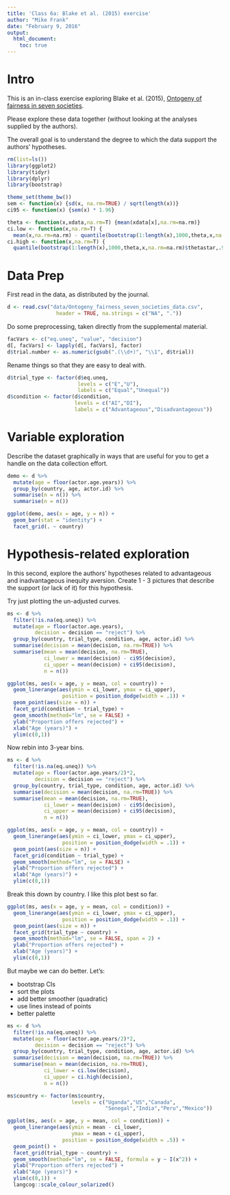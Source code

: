 ```yaml
---
title: 'Class 6a: Blake et al. (2015) exercise'
author: "Mike Frank"
date: "February 9, 2016"
output: 
  html_document:
    toc: true
---
```


# Intro

This is an in-class exercise exploring Blake et al. (2015), [Ontogeny of fairness in seven societies](http://www.nature.com/nature/journal/v528/n7581/full/nature15703.html).

Please explore these data together (without looking at the analyses supplied by the authors). 

The overall goal is to understand the degree to which the data support the authors' hypotheses. 

```r
rm(list=ls())
library(ggplot2)
library(tidyr)
library(dplyr)
library(bootstrap)

theme_set(theme_bw())
sem <- function(x) {sd(x, na.rm=TRUE) / sqrt(length(x))}
ci95 <- function(x) {sem(x) * 1.96}

theta <- function(x,xdata,na.rm=T) {mean(xdata[x],na.rm=na.rm)}
ci.low <- function(x,na.rm=T) {
  mean(x,na.rm=na.rm) - quantile(bootstrap(1:length(x),1000,theta,x,na.rm=na.rm)$thetastar,.025,na.rm=na.rm)}
ci.high <- function(x,na.rm=T) {
  quantile(bootstrap(1:length(x),1000,theta,x,na.rm=na.rm)$thetastar,.975,na.rm=na.rm) - mean(x,na.rm=na.rm)}

```

# Data Prep

First read in the data, as distributed by the journal. 

```r
d <- read.csv("data/Ontogeny_fairness_seven_societies_data.csv", 
                header = TRUE, na.strings = c("NA", "."))
```

Do some preprocessing, taken directly from the supplemental material. 

```r
facVars <- c("eq.uneq", "value", "decision")
d[, facVars] <- lapply(d[, facVars], factor)
d$trial.number <- as.numeric(gsub(".(\\d+)", "\\1", d$trial))
```

Rename things so that they are easy to deal with. 

```r
d$trial_type <- factor(d$eq.uneq, 
                       levels = c("E","U"), 
                       labels = c("Equal","Unequal"))
d$condition <- factor(d$condition,
                      levels = c("AI","DI"), 
                      labels = c("Advantageous","Disadvantageous"))
```

# Variable exploration

Describe the dataset graphically in ways that are useful for you to get a handle on the data collection effort. 

```r
demo <- d %>%
  mutate(age = floor(actor.age.years)) %>%
  group_by(country, age, actor.id) %>%
  summarise(n = n()) %>%
  summarise(n = n())

ggplot(demo, aes(x = age, y = n)) + 
  geom_bar(stat = "identity") + 
  facet_grid(. ~ country)
```

# Hypothesis-related exploration

In this second, explore the authors' hypotheses related to advantageous and inadvantageous inequity aversion. Create 1 - 3 pictures that describe the support (or lack of it) for this hypothesis. 

Try just plotting the un-adjusted curves. 

```r
ms <- d %>%
  filter(!is.na(eq.uneq)) %>%
  mutate(age = floor(actor.age.years), 
         decision = decision == "reject") %>%
  group_by(country, trial_type, condition, age, actor.id) %>%
  summarise(decision = mean(decision, na.rm=TRUE)) %>%
  summarise(mean = mean(decision, na.rm=TRUE), 
            ci_lower = mean(decision) - ci95(decision),
            ci_upper = mean(decision) + ci95(decision),
            n = n())

ggplot(ms, aes(x = age, y = mean, col = country)) + 
  geom_linerange(aes(ymin = ci_lower, ymax = ci_upper), 
                  position = position_dodge(width = .1)) + 
  geom_point(aes(size = n)) +
  facet_grid(condition ~ trial_type) + 
  geom_smooth(method="lm", se = FALSE) + 
  ylab("Proportion offers rejected") +
  xlab("Age (years)") +
  ylim(c(0,1)) 
```

Now rebin into 3-year bins.

```r
ms <- d %>%
  filter(!is.na(eq.uneq)) %>%
  mutate(age = floor(actor.age.years/2)*2, 
         decision = decision == "reject") %>%
  group_by(country, trial_type, condition, age, actor.id) %>%
  summarise(decision = mean(decision, na.rm=TRUE)) %>%
  summarise(mean = mean(decision, na.rm=TRUE), 
            ci_lower = mean(decision) - ci95(decision),
            ci_upper = mean(decision) + ci95(decision),
            n = n())

ggplot(ms, aes(x = age, y = mean, col = country)) + 
  geom_linerange(aes(ymin = ci_lower, ymax = ci_upper), 
                  position = position_dodge(width = .1)) + 
  geom_point(aes(size = n)) +
  facet_grid(condition ~ trial_type) + 
  geom_smooth(method="lm", se = FALSE) + 
  ylab("Proportion offers rejected") +
  xlab("Age (years)") +
  ylim(c(0,1)) 
```

Break this down by country. I like this plot best so far. 

```r
ggplot(ms, aes(x = age, y = mean, col = condition)) + 
  geom_linerange(aes(ymin = ci_lower, ymax = ci_upper), 
                  position = position_dodge(width = .1)) + 
  geom_point(aes(size = n)) +
  facet_grid(trial_type ~ country) + 
  geom_smooth(method="lm", se = FALSE, span = 2) + 
  ylab("Proportion offers rejected") +
  xlab("Age (years)") +
  ylim(c(0,1)) 
```

But maybe we can do better. Let's:

+ bootstrap CIs
+ sort the plots
+ add better smoother (quadratic)
+ use lines instead of points
+ better palette

```r
ms <- d %>%
  filter(!is.na(eq.uneq)) %>%
  mutate(age = floor(actor.age.years/2)*2, 
         decision = decision == "reject") %>%
  group_by(country, trial_type, condition, age, actor.id) %>%
  summarise(decision = mean(decision, na.rm=TRUE)) %>%
  summarise(mean = mean(decision, na.rm=TRUE), 
            ci_lower = ci.low(decision),
            ci_upper = ci.high(decision),
            n = n())

ms$country <- factor(ms$country, 
                     levels = c("Uganda","US","Canada",
                                "Senegal","India","Peru","Mexico"))

ggplot(ms, aes(x = age, y = mean, col = condition)) + 
  geom_linerange(aes(ymin = mean - ci_lower, 
                     ymax = mean + ci_upper), 
                  position = position_dodge(width = .5)) + 
  geom_point() +
  facet_grid(trial_type ~ country) + 
  geom_smooth(method="lm", se = FALSE, formula = y ~ I(x^2)) + 
  ylab("Proportion offers rejected") +
  xlab("Age (years)") +
  ylim(c(0,1)) + 
  langcog::scale_colour_solarized()
```
